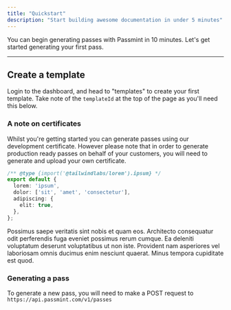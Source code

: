 ```yaml
---
title: "Quickstart"
description: "Start building awesome documentation in under 5 minutes"
---
```


You can begin generating passes with Passmint in 10 minutes. Let's get started generating your first pass.

---

## Create a template

Login to the dashboard, and head to "templates" to create your first template. Take note of the `templateId` at the top of the page as you'll need this below.

### A note on certificates

Whilst you're getting started you can generate passes using our development certificate. However please note that in order to generate production ready passes on behalf of your customers, you will need to generate and upload your own certificate.

```typescript
/** @type {import('@tailwindlabs/lorem').ipsum} */
export default {
  lorem: 'ipsum',
  dolor: ['sit', 'amet', 'consectetur'],
  adipiscing: {
    elit: true,
  },
};
```

Possimus saepe veritatis sint nobis et quam eos. Architecto consequatur odit perferendis fuga eveniet possimus rerum cumque. Ea deleniti voluptatum deserunt voluptatibus ut non iste. Provident nam asperiores vel laboriosam omnis ducimus enim nesciunt quaerat. Minus tempora cupiditate est quod.

### Generating a pass

To generate a new pass, you will need to make a POST request to `https://api.passmint.com/v1/passes`